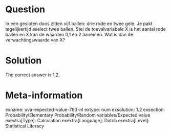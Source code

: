 Question
========

In een gesloten doos zitten vijf ballen: drie rode en twee gele. Je pakt tegelijkertijd aselect twee ballen. Stel de toevalvariabele X is het aantal rode ballen en X kan de waarden 0,1 en 2 aanemen. Wat is dan de verwachtingswaarde van X?

Solution
========

The correct answer is 1.2.

Meta-information
================
exname: uva-expected-value-763-nl
extype: num
exsolution: 1.2
exsection: Probability/Elementary Probability/Random variables/Expected value
exextra[Type]: Calculation
exextra[Language]: Dutch
exextra[Level]: Statistical Literacy
